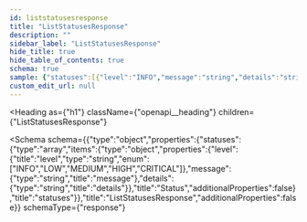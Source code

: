 ```yaml
---
id: liststatusesresponse
title: "ListStatusesResponse"
description: ""
sidebar_label: "ListStatusesResponse"
hide_title: true
hide_table_of_contents: true
schema: true
sample: {"statuses":[{"level":"INFO","message":"string","details":"string"}]}
custom_edit_url: null
---
```



<Heading
  as={"h1"}
  className={"openapi__heading"}
  children={"ListStatusesResponse"}
>
</Heading>





<Schema
  schema={{"type":"object","properties":{"statuses":{"type":"array","items":{"type":"object","properties":{"level":{"title":"level","type":"string","enum":["INFO","LOW","MEDIUM","HIGH","CRITICAL"]},"message":{"type":"string","title":"message"},"details":{"type":"string","title":"details"}},"title":"Status","additionalProperties":false},"title":"statuses"}},"title":"ListStatusesResponse","additionalProperties":false}}
  schemaType={"response"}
>
  
</Schema>
            